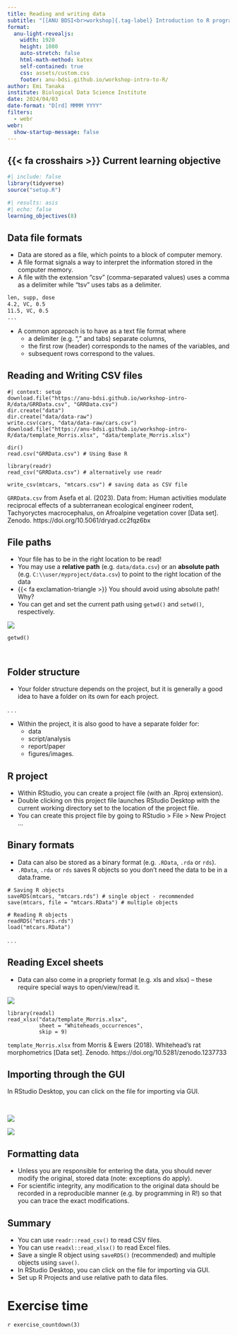 ```yaml
---
title: Reading and writing data
subtitle: "[[ANU BDSI<br>workshop]{.tag-label} Introduction to R programming]{.tag-workshop}"
format:
  anu-light-revealjs:
    width: 1920
    height: 1080
    auto-stretch: false
    html-math-method: katex
    self-contained: true
    css: assets/custom.css
    footer: anu-bdsi.github.io/workshop-intro-to-R/
author: Emi Tanaka
institute: Biological Data Science Institute
date: 2024/04/03
date-format: "D[rd] MMMM YYYY"
filters:
  - webr
webr: 
  show-startup-message: false  
---
```



## {{< fa crosshairs >}} Current learning objective

```r
#| include: false
library(tidyverse)
source("setup.R")
```

::: f2

```r
#| results: asis 
#| echo: false
learning_objectives(8)
```

:::


## Data file formats 

::: incremental

- Data are stored as a file, which points to a block of computer memory.
- A file format signals a way to interpret the information stored in the computer memory.
- A file with the extension "csv" (comma-separated values) uses a comma as a delimiter while "tsv" uses tabs as a delimiter. 

:::

```.markdown
len, supp, dose
4.2, VC, 0.5
11.5, VC, 0.5
...
```


::: notes

- A common approach is to have as a text file format where 
  - a delimiter (e.g. "," and tabs) separate columns,
  - the first row (header) corresponds to the names of the variables, and 
  - subsequent rows correspond to the values.
  
:::


## Reading and Writing CSV files

```webr-r
#| context: setup
download.file("https://anu-bdsi.github.io/workshop-intro-R/data/GRRData.csv", "GRRData.csv")
dir.create("data")
dir.create("data/data-raw")
write.csv(cars, "data/data-raw/cars.csv")
download.file("https://anu-bdsi.github.io/workshop-intro-R/data/template_Morris.xlsx", "data/template_Morris.xlsx")
```

```webr-r
dir()
read.csv("GRRData.csv") # Using Base R

library(readr)
read_csv("GRRData.csv") # alternatively use readr

write_csv(mtcars, "mtcars.csv") # saving data as CSV file
```

::: aside 

`GRRData.csv` from Asefa et al. (2023). Data from: Human activities modulate reciprocal effects of a subterranean ecological engineer rodent, Tachyoryctes macrocephalus, on Afroalpine vegetation cover [Data set]. Zenodo. https://doi.org/10.5061/dryad.cc2fqz6bx


:::


## File paths

::: flex

::: {.w-70 .pr3}

- Your file has to be in the right location to be read!
- You may use a **relative path** (e.g. `data/data.csv`) or an **absolute path** (e.g. `C:\\user/myproject/data.csv`) to point to the right location of the data 
- {{< fa exclamation-triangle >}} You should avoid using absolute path! Why?
- You can get and set the current path using `getwd()` and `setwd()`, respectively.

:::

::: {.w-30 .pl3}

![](images/rstudio-desktop-wd.png){.ba}
```webr-r
getwd()



```


:::

:::




## Folder structure 

- Your folder structure depends on the project, but it is generally a good idea to have a folder on its own for each project.

. . . 

- Within the project, it is also good to have a separate folder for:
  - data
  - script/analysis
  - report/paper
  - figures/images.

## R project

::: incremental

- Within RStudio, you can create a project file (with an .Rproj extension).
- Double clicking on this project file launches RStudio Desktop with the current working directory set to the location of the project file. 
- You can create this project file by going to RStudio > File > New Project ...

:::


## Binary formats 



- Data can also be stored as a binary format (e.g. `.RData`, `.rda` or `rds`).
- `.RData`, `.rda` or `rds` saves R objects so you don't need the data to be in a data.frame.

```webr-r
# Saving R objects
saveRDS(mtcars, "mtcars.rds") # single object - recommended
save(mtcars, file = "mtcars.RData") # multiple objects

# Reading R objects
readRDS("mtcars.rds") 
load("mtcars.RData") 
```

. . . 






## Reading Excel sheets

- Data can also come in a propriety format (e.g. xls and xlsx) -- these require special ways to open/view/read it.



::: flex

::: {.w-45}

![](images/morrison-data-snapshot.png)

:::

::: {.w-55 .pl3}

```webr-r
library(readxl)
read_xlsx("data/template_Morris.xlsx", 
          sheet = "Whiteheads_occurrences", 
          skip = 9) 
```


:::

:::








::: aside

`template_Morris.xlsx` from Morris & Ewers (2018). Whitehead's rat morphometrics [Data set]. Zenodo. https://doi.org/10.5281/zenodo.1237733

:::


## Importing through the GUI


In RStudio Desktop, you can click on the file for importing via GUI.

<br>

::: flex

::: {.w-20}

![](images/import-screen.png){.ba}

:::

::: {.w-80 .pl3}

![](images/import-sign.png){.ba}

:::

:::











## Formatting data

::: incremental

- Unless you are responsible for entering the data, you should never modify the original, stored data [(note: exceptions do apply)]{.grey}.
- For scientific integrity, any modification to the original data should be recorded in a reproducible manner (e.g. by programming in R!) so that you can trace the exact modifications.

:::


## Summary 

- You can use `readr::read_csv()` to read CSV files. 
- You can use `readxl::read_xlsx()` to read Excel files.
- Save a single R object using `saveRDS()` (recommended) and multiple objects using `save()`.
- In RStudio Desktop, you can click on the file for importing via GUI.
- Set up R Projects and use relative path to data files. 


# Exercise time {background-color="#F5EDDE"}


[<i class='fas fa-laptop-code'></i>](https://anu-bdsi.github.io/workshop-intro-R/materials.html#tabset-1-3-tab){.f-headline}

`r exercise_countdown(3)`